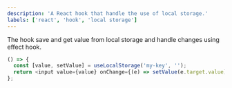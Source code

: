 ```yaml
---
description: 'A React hook that handle the use of local storage.'
labels: ['react', 'hook', 'local storage']
---
```



The hook save and get value from local storage and handle changes using effect hook.

```js live
() => {
  const [value, setValue] = useLocalStorage('my-key', '');
  return <input value={value} onChange={(e) => setValue(e.target.value)} />;
};
```
